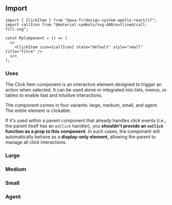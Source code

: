 
<Meta of={ClickItemStories} name="ClickItem" />

## Import

```tsx
import { ClickItem } from "@axa-fr/design-system-apollo-react/lf";
import callIcon from "@material-symbols/svg-400/outlined/call-fill.svg";

const MyComponent = () => (
  <>
    <ClickItem icon={callIcon} state="default" style="small" title="Titre" />
  </>
);
```

### Uses

The Click Item component is an interactive element designed to trigger an action when selected. It can be used alone or integrated into lists, menus, or tables to enable fast and intuitive interactions.

The component comes in four variants: large, medium, small, and agent. The entire element is clickable.

If it's used within a parent component that already handles click events (i.e., the parent itself has an `onClick` handler), you **shouldn't provide an `onClick` function as a prop to this component**.
In such cases, the component will automatically behave as a **display-only element**, allowing the parent to manage all click interactions.

### Large

<Canvas of={ClickItemStories.ClickItemLargeStory} />

<Controls of={ClickItemStories.ClickItemLargeStory} />

### Medium

<Canvas of={ClickItemStories.ClickItemMediumStory} />

<Controls of={ClickItemStories.ClickItemMediumStory} />

### Small

<Canvas of={ClickItemStories.ClickItemSmallStory} />

<Controls of={ClickItemStories.ClickItemSmallStory} />

### Agent

<Canvas of={ClickItemStories.ClickItemAgentStory} />

<Controls of={ClickItemStories.ClickItemAgentStory} />
